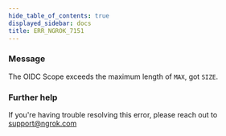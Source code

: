 ```yaml
---
hide_table_of_contents: true
displayed_sidebar: docs
title: ERR_NGROK_7151
---
```


### Message

The OIDC Scope exceeds the maximum length of `MAX`, got `SIZE`.

<ErrorDetails />

### Further help

If you're having trouble resolving this error, please reach out to [support@ngrok.com](mailto:support@ngrok.com?subject=Help%20with%20ERR_NGROK_7151)
